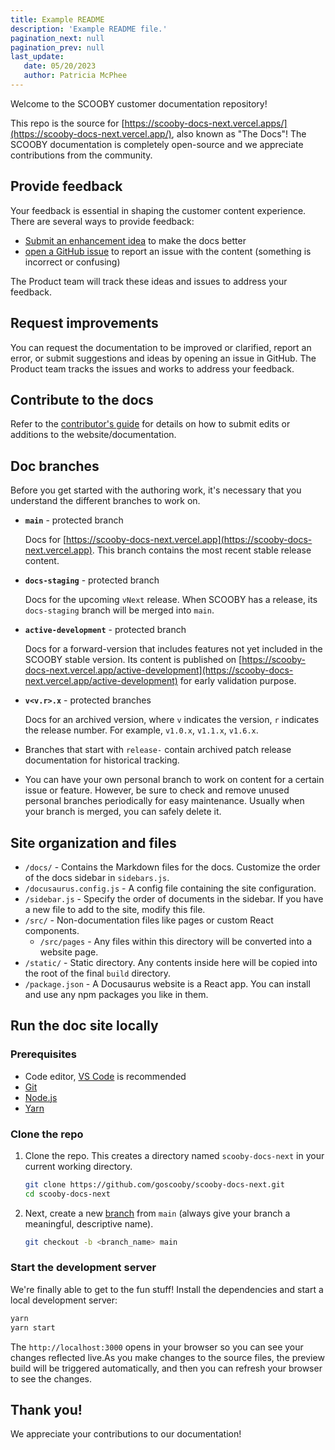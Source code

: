 ```yaml
---
title: Example README
description: 'Example README file.'
pagination_next: null
pagination_prev: null
last_update: 
   date: 05/20/2023
   author: Patricia McPhee
---
```



Welcome to the SCOOBY customer documentation repository! 

This repo is the source for [https://scooby-docs-next.vercel.apps/](https://scooby-docs-next.vercel.app/), also known as "The Docs"! The SCOOBY documentation is completely open-source and we appreciate contributions from the community.


## Provide feedback

Your feedback is essential in shaping the customer content experience. There are several ways to provide feedback:

- [Submit an enhancement idea][enhancements] to make the docs better
- [open a GitHub issue][issues] to report an issue with the content (something is incorrect or confusing)

The Product team will track these ideas and issues to address your feedback. 

## Request improvements

You can request the documentation to be improved or clarified, report an error, or submit suggestions and ideas by opening an issue in GitHub. The Product team tracks the issues and works to address your feedback. 

## Contribute to the docs

Refer to the [contributor's guide](/contributor-guide) for details on how to submit edits or additions to the website/documentation.



## Doc branches

Before you get started with the authoring work, it's necessary that you understand the different branches to work on.
* **`main`** -  protected branch

  Docs for [https://scooby-docs-next.vercel.app](https://scooby-docs-next.vercel.app). This branch contains the most recent stable release content.

* **`docs-staging`** - protected branch

  Docs for the upcoming `vNext` release. When SCOOBY has a release, its `docs-staging` branch will be merged into `main`.

* **`active-development`** - protected branch

  Docs for a forward-version that includes features not yet included in the SCOOBY stable version. Its content is published on [https://scooby-docs-next.vercel.app/active-development](https://scooby-docs-next.vercel.app/active-development) for early validation purpose.

* **`v<v.r>.x`** - protected branches

  Docs for an archived version, where `v` indicates the version, `r` indicates the release number. For example, `v1.0.x`, `v1.1.x`, `v1.6.x`.

* Branches that start with `release-` contain archived patch release documentation for historical tracking.
* You can have your own personal branch to work on content for a certain issue or feature. However, be sure to check and remove unused personal branches periodically for easy maintenance. Usually when your branch is merged, you can safely delete it.

## Site organization and files

- `/docs/` - Contains the Markdown files for the docs. Customize the order of the docs sidebar in `sidebars.js`. 
- `/docusaurus.config.js` - A config file containing the site configuration.
- `/sidebar.js` - Specify the order of documents in the sidebar. If you have a new file to add to the site, modify this file.
- `/src/` - Non-documentation files like pages or custom React components.
  - `/src/pages` - Any files within this directory will be converted into a website page.
- `/static/` - Static directory. Any contents inside here will be copied into the root of the final `build` directory.
- `/package.json` - A Docusaurus website is a React app. You can install and use any npm packages you like in them.

## Run the doc site locally

### Prerequisites

- Code editor, [VS Code](https://code.visualstudio.com) is recommended
- [Git](https://git-scm.com)
- [Node.js](https://nodejs.org)
- [Yarn](https://yarnpkg.com) 


### Clone the repo

1. Clone the repo.  This creates a directory named `scooby-docs-next` in your current working directory.

   ```bash
   git clone https://github.com/goscooby/scooby-docs-next.git
   cd scooby-docs-next
   ```

2. Next, create a new [branch](https://git-scm.com/book/en/v2/Git-Branching-Branches-in-a-Nutshell) from `main` (always give your branch a meaningful, descriptive name). 

   ```bash
   git checkout -b <branch_name> main
   ```

### Start the development server

We're finally able to get to the fun stuff! Install the dependencies and start a local development server:

```bash
yarn
yarn start
```

The `http://localhost:3000` opens in your browser so you can see your changes reflected live.As you make changes to the source files, the preview build will be triggered automatically, and then you can refresh your browser to see the changes.

## Thank you!

We appreciate your contributions to our documentation!


[issues]: https://github.com/goscooby/scooby-docs-next/issues/new?assignees=&labels=triage&projects=&template=content-issue.yml&title=%5BContent+issue%5D%3A+
[repo]: https://github.com/goscooby/scooby-docs-next.git
[pr]: https://github.com/goscooby/scooby-docs-next/pulls
[enhancements]: https://github.com/goscooby/scooby-docs-next/issues/new?assignees=&labels=%F0%9F%8C%9F+enhancement&projects=&template=enhancement.yml
[ideas]: https://github.com/goscooby/scooby-docs-next/discussions/categories/ideas
[discussion]: https://github.com/goscooby/scooby-docs-next/discussions